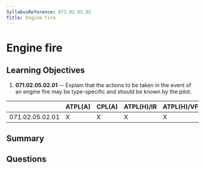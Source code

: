 ```yaml
---
SyllabusReference: 071.02.05.02
Title: Engine fire
---
```


# Engine fire

## Learning Objectives

1.  **071.02.05.02.01** -- Explain that the actions to be taken in the event of
    an engine fire may be type-specific and should be known by the pilot.

|                 | ATPL(A) | CPL(A) | ATPL(H)/IR | ATPL(H)/VFR | CPL(H) | IR | CBIR(A) |
| --------------- | ------- | ------ | ---------- | ----------- | ------ | -- | ------- |
| 071.02.05.02.01 | X       | X      | X          | X           | X      |    |         |

## Summary

## Questions
